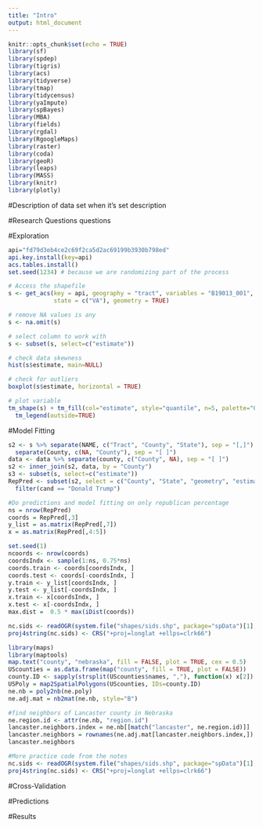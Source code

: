 ```yaml
---
title: "Intro"
output: html_document
---
```


```r
knitr::opts_chunk$set(echo = TRUE)
library(sf)
library(spdep)
library(tigris)
library(acs)
library(tidyverse)
library(tmap)
library(tidycensus)
library(yaImpute)
library(spBayes)
library(MBA)
library(fields)
library(rgdal)
library(RgoogleMaps)
library(raster)
library(coda)
library(geoR)
library(leaps)
library(MASS)
library(knitr)
library(plotly) 
```

#Description of data set when it's set
description

#Research Questions
questions

#Exploration
```r


api="fd79d3eb4ce2c69f2ca5d2ac69199b3930b798ed"
api.key.install(key=api)
acs.tables.install()
set.seed(1234) # because we are randomizing part of the process

# Access the shapefile
s <- get_acs(key = api, geography = "tract", variables = "B19013_001",
             state = c("VA"), geometry = TRUE)

# remove NA values is any
s <- na.omit(s)

# select column to work with
s <- subset(s, select=c("estimate"))

# check data skewness
hist(s$estimate, main=NULL)

# check for outliers
boxplot(s$estimate, horizontal = TRUE)

# plot variable
tm_shape(s) + tm_fill(col="estimate", style="quantile", n=5, palette="Greens") +
  tm_legend(outside=TRUE)
```

#Model Fitting
```r
s2 <- s %>% separate(NAME, c("Tract", "County", "State"), sep = "[,]") %>%
  separate(County, c(NA, "County"), sep = "[ ]")
data <- data %>% separate(county, c("County", NA), sep = "[ ]")
s2 <- inner_join(s2, data, by = "County")
s3 <- subset(s, select=c("estimate"))
RepPred <- subset(s2, select = c("County", "State", "geometry", "estimate", "moe", "cand", "pct", "st")) %>% 
  filter(cand == "Donald Trump")

#Do predictions and model fitting on only republican percentage
ns = nrow(RepPred)
coords = RepPred[,3]
y_list = as.matrix(RepPred[,7])
x = as.matrix(RepPred[,4:5])

set.seed(1)
ncoords <- nrow(coords)
coordsIndx <- sample(1:ns, 0.75*ns)
coords.train <- coords[coordsIndx, ]
coords.test <- coords[-coordsIndx, ]
y.train <- y_list[coordsIndx, ]
y.test <- y_list[-coordsIndx, ]
x.train <- x[coordsIndx, ]
x.test <- x[-coordsIndx, ]
max.dist =  0.5 * max(iDist(coords)) 

nc.sids <- readOGR(system.file("shapes/sids.shp", package="spData")[1], verbose = FALSE) 
proj4string(nc.sids) <- CRS("+proj=longlat +ellps=clrk66") 

library(maps) 
library(maptools) 
map.text("county", "nebraska", fill = FALSE, plot = TRUE, cex = 0.5)
UScounties = as.data.frame(map("county", fill = TRUE, plot = FALSE))
county.ID <- sapply(strsplit(UScounties$names, ","), function(x) x[2]) %>% unique()
USPoly = map2SpatialPolygons(UScounties, IDs=county.ID)
ne.nb = poly2nb(ne.poly) 
ne.adj.mat = nb2mat(ne.nb, style="B") 

#find neighbors of Lancaster county in Nebraska 
ne.region.id <- attr(ne.nb, "region.id") 
lancaster.neighbors.index = ne.nb[[match("lancaster", ne.region.id)]] 
lancaster.neighbors = rownames(ne.adj.mat[lancaster.neighbors.index,]) 
lancaster.neighbors

#More practice code from the notes
nc.sids <- readOGR(system.file("shapes/sids.shp", package="spData")[1], verbose = FALSE) 
proj4string(nc.sids) <- CRS("+proj=longlat +ellps=clrk66") 
```

#Cross-Validation

#Predictions

#Results

